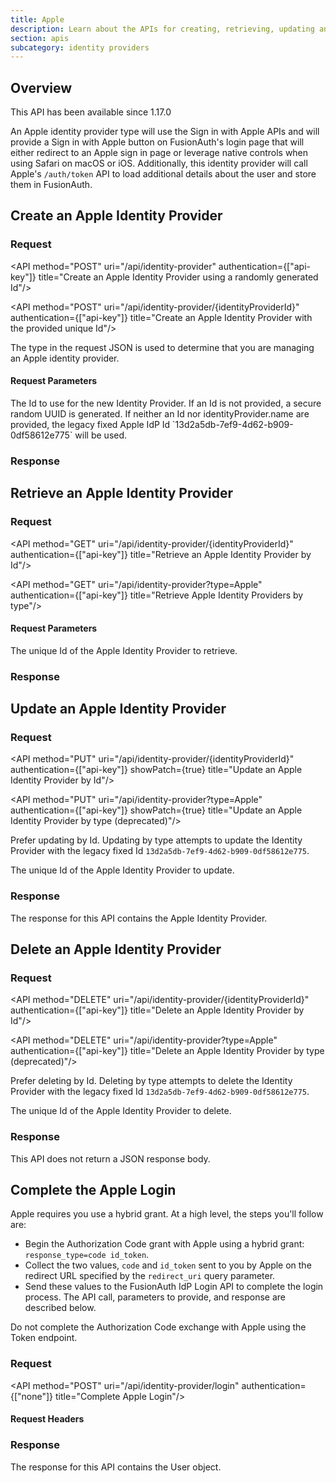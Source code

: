 ```yaml
---
title: Apple
description: Learn about the APIs for creating, retrieving, updating and disabling an Apple identity provider.
section: apis
subcategory: identity providers
---
```



## Overview

<Aside type="version">
This API has been available since 1.17.0
</Aside>

An Apple identity provider type will use the Sign in with Apple APIs and will provide a <InlineUIElement>Sign in with Apple</InlineUIElement> button on FusionAuth's login page that will either redirect to an Apple sign in page or leverage native controls when using Safari on macOS or iOS. Additionally, this identity provider will call Apple's `/auth/token` API to load additional details about the user and store them in FusionAuth.

<TokenStorageNote idp_long_lived_token_type="refresh"
                  idp_refresh_additional_info_url="https://developer.apple.com/documentation/sign_in_with_apple/sign_in_with_apple_rest_api/verifying_a_user"
                  idp_display_name="Apple"
                  idp_linking_strategy="LinkByEmail"
                  token_name="refresh_token"
                  return_text="/auth/token" />

## Create an Apple Identity Provider

### Request

<API method="POST" uri="/api/identity-provider" authentication={["api-key"]} title="Create an Apple Identity Provider using a randomly generated Id"/>

<API method="POST" uri="/api/identity-provider/{identityProviderId}" authentication={["api-key"]} title="Create an Apple Identity Provider with the provided unique Id"/>

The <InlineField>type</InlineField> in the request JSON is used to determine that you are managing an Apple identity provider.

#### Request Parameters

<APIBlock>
  <APIField name="identityProviderId" type="UUID" optional defaults="secure random UUID" since="1.61.0">
    The Id to use for the new Identity Provider. If an Id is not provided, a secure random UUID is generated. If neither an Id nor <InlineField>identityProvider.name</InlineField> are provided, the legacy fixed Apple IdP Id `13d2a5db-7ef9-4d62-b909-0df58612e775` will be used.
  </APIField>
</APIBlock>

<AppleRequestBody idp_since={idp_since} />

### Response

<StandardPostResponseCodes never_search_error />

<AppleResponseBody idp_since={idp_since} />

## Retrieve an Apple Identity Provider

### Request

<API method="GET" uri="/api/identity-provider/{identityProviderId}" authentication={["api-key"]} title="Retrieve an Apple Identity Provider by Id"/>

<API method="GET" uri="/api/identity-provider?type=Apple" authentication={["api-key"]} title="Retrieve Apple Identity Providers by type"/>

#### Request Parameters

<APIBlock>
  <APIField name="identityProviderId" type="UUID" required>
    The unique Id of the Apple Identity Provider to retrieve.
  </APIField>
</APIBlock>

### Response

<StandardGetResponseCodes never_search_error />

<AppleResponseBody idp_since={idp_since} />

## Update an Apple Identity Provider

<GenericUpdateExplanationFragment capitalized_object_name="Apple Identity Provider" />

### Request

<API method="PUT" uri="/api/identity-provider/{identityProviderId}" authentication={["api-key"]} showPatch={true} title="Update an Apple Identity Provider by Id"/>

<API method="PUT" uri="/api/identity-provider?type=Apple" authentication={["api-key"]} showPatch={true} title="Update an Apple Identity Provider by type (deprecated)"/>

<DeprecatedSince since="1.61.0">Prefer updating by Id. Updating by type attempts to update the Identity Provider with the legacy fixed Id `13d2a5db-7ef9-4d62-b909-0df58612e775`.</DeprecatedSince>

<APIBlock>
  <APIField name="identityProviderId" type="UUID" required>
    The unique Id of the Apple Identity Provider to update.
  </APIField>
</APIBlock>

<AppleRequestBody idp_since={idp_since} />

### Response

The response for this API contains the Apple Identity Provider.

<StandardPutResponseCodes never_search_error />

<AppleResponseBody idp_since={idp_since} />

## Delete an Apple Identity Provider

### Request

<API method="DELETE" uri="/api/identity-provider/{identityProviderId}" authentication={["api-key"]} title="Delete an Apple Identity Provider by Id"/>

<API method="DELETE" uri="/api/identity-provider?type=Apple" authentication={["api-key"]} title="Delete an Apple Identity Provider by type (deprecated)"/>

<DeprecatedSince since="1.61.0">Prefer deleting by Id. Deleting by type attempts to delete the Identity Provider with the legacy fixed Id `13d2a5db-7ef9-4d62-b909-0df58612e775`.</DeprecatedSince>

<APIBlock>
  <APIField name="identityProviderId" type="UUID" required>
    The unique Id of the Apple Identity Provider to delete.
  </APIField>
</APIBlock>

### Response

This API does not return a JSON response body.

<StandardDeleteResponseCodes never_search_error />

## Complete the Apple Login

<CompleteLoginText idp_display_name="Apple" token_text_with_article="an id token" token_text="id token" />

Apple requires you use a hybrid grant. At a high level, the steps you'll follow are:

* Begin the Authorization Code grant with Apple using a hybrid grant: `response_type=code id_token`.
* Collect the two values, `code` and `id_token` sent to you by Apple on the redirect URL specified by the `redirect_uri` query parameter.
* Send these values to the FusionAuth IdP Login API to complete the login process. The API call, parameters to provide, and response are described below.

<Aside type="note">
Do not complete the Authorization Code exchange with Apple using the Token endpoint.
</Aside>

### Request

<API method="POST" uri="/api/identity-provider/login" authentication={["none"]} title="Complete Apple Login"/>

#### Request Headers

<APIBlock>
</APIBlock>

<XForwardedForHeader />
<XFusionauthTenantIdHeaderScopedOperationRowOnly />

<IdentityProviderLoginRequestBody idp_display_name={idp_display_name} />

<JSON title="Example Native Request JSON" src="identity-providers/login/apple-request-native.json" />

### Response

The response for this API contains the User object.

<IdentityProviderLoginResponseBody />


